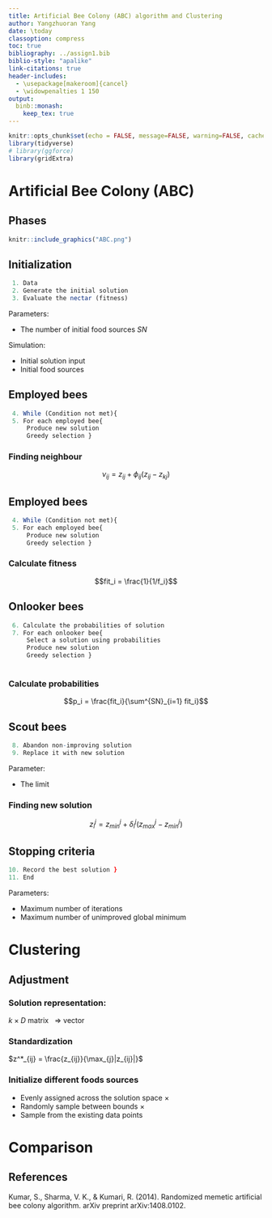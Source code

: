 ```yaml
---
title: Artificial Bee Colony (ABC) algorithm and Clustering
author: Yangzhuoran Yang
date: \today
classoption: compress
toc: true
bibliography: ../assign1.bib
biblio-style: "apalike"
link-citations: true
header-includes:
  - \usepackage[makeroom]{cancel}
  - \widowpenalties 1 150
output: 
  binb::monash:
    keep_tex: true
---
```


```r
knitr::opts_chunk$set(echo = FALSE, message=FALSE, warning=FALSE, cache=TRUE, dev.args=list(bg=grey(0.9), pointsize=11), fig.height = 7, fig.width = 7)
library(tidyverse)
# library(ggforce)
library(gridExtra)
```

# Artificial Bee Colony (ABC) 

## Phases



```r
knitr::include_graphics("ABC.png")
```



## Initialization

```r
 1. Data
 2. Generate the initial solution
 3. Evaluate the nectar (fitness)

```

Parameters:

 - The number of initial food sources $SN$

Simulation:

 - Initial solution input  
 - Initial food sources




## Employed bees


```r
 4. While (Condition not met){
 5. For each employed bee{
     Produce new solution 
     Greedy selection }

```

### Finding neighbour

$$\nu_{ij} = z_{ij} + \phi_{ij}(z_{ij}-z_{kj})$$

## Employed bees


```r
 4. While (Condition not met){
 5. For each employed bee{
     Produce new solution 
     Greedy selection }

```

### Calculate fitness

$$fit_i = \frac{1}{1/f_i}$$


## Onlooker bees


```r
 6. Calculate the probabilities of solution
 7. For each onlooker bee{  
     Select a solution using probabilities
     Produce new solution
     Greedy selection }
          
```

### Calculate probabilities

$$p_i = \frac{fit_i}{\sum^{SN}_{i=1} fit_i}$$




## Scout bees

```r
 8. Abandon non-improving solution 
 9. Replace it with new solution
```
Parameter:

- The limit

\pause

### Finding new solution

$$z_i^j = z_{min}^j + \delta_i^j(z_{max}^j-z_{min}^j)$$


## Stopping criteria

```r
10. Record the best solution }
11. End

```

Parameters:

 - Maximum number of iterations
 - Maximum number of unimproved global minimum




# Clustering

## Adjustment

### Solution representation: 
  
  $k\times D$ matrix \pause  $\ \ \Rightarrow$ vector
  
  \pause

### Standardization

  $z^*_{ij} = \frac{z_{ij}}{\max_{j}|z_{ij}|}$

\pause

### Initialize different foods sources

 - Evenly assigned across the solution space $\times$
 - Randomly sample between bounds $\times$
 \pause
 - Sample from the existing data points

# Comparison



## References {.allowframebreaks}

Kumar, S., Sharma, V. K., & Kumari, R. (2014). Randomized memetic artificial bee colony algorithm. arXiv preprint arXiv:1408.0102.